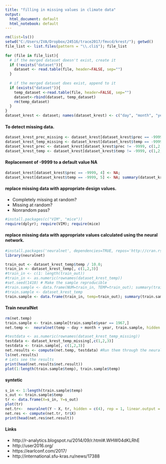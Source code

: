 ---
title: "filling in missing values in climate data"
output:
  html_document: default
  html_notebook: default
---

```{r read_cli}
rm(list=ls())
setwd("C:/Users/IVA/Dropbox/24516/trace2017/fmvcd/krest/"); getwd()
file_list <- list.files(pattern = "\\.cli$"); file_list
 
for (file in file_list){
  # if the merged dataset doesn't exist, create it
  if (!exists("dataset")){
    dataset <- read.table(file, header=FALSE, sep="")
  }
   
  # if the merged dataset does exist, append to it
  if (exists("dataset")){
    temp_dataset <-read.table(file, header=FALSE, sep="")
    dataset<-rbind(dataset, temp_dataset)
    rm(temp_dataset)
  }
}
dataset_krest <- dataset; names(dataset_krest) <- c("day", "month", "year", "prec", "temp")
```
#### To detect missing data.
```{r filter_cli}
dataset_krest_prec_missing <- dataset_krest[dataset_krest$prec == -9999, c(1,2,3,4)]; length(dataset_krest_prec_missing[,1])
dataset_krest_temp_missing <- dataset_krest[dataset_krest$temp == -9999, c(1,2,3,5)]; length(dataset_krest_temp_missing[,1]); # row.names.data.frame(dataset_krest_temp_missing)
dataset_krest_prec <- dataset_krest[dataset_krest$prec != -9999, c(1,2,3,4)]; summary(dataset_krest_prec)
dataset_krest_temp <- dataset_krest[dataset_krest$temp != -9999, c(1,2,3,5)]; summary(dataset_krest_temp)

```
#### Replacement of -9999 to a default value NA
```{r set_NA}
dataset_krest[dataset_krest$prec == -9999, 4] <- NA; 
dataset_krest[dataset_krest$temp == -9999, 5] <- NA; summary(dataset_krest)
```
#### replace missing data with appropriate design values.
  + Completely missing at random?
  + Missing at random?
  + Nonrandom pass?
```{r standart_packages}
#install.packages(c("VIM", "mice"))
require(dplyr); require(VIM); require(mice)
```
#### replace missing data with appropriate values calculated using the neural network.
```{r create_train}
#install.packages('neuralnet', dependencies=TRUE, repos='http://cran.rstudio.com/')
library(neuralnet)

train_out <- dataset_krest_temp$temp / 10.0;
train_in <- dataset_krest_temp[, c(1,2,3)]
#train_in <- c(1: length(train_out))
#train_in <- as.numeric(rownames(dataset_krest_temp))
#set.seed(1410) # Make the sample reproducible
#train.sample <- data.frame(NUM=train_in, TEMP=train_out); summary(train.sample)
#train.sample <- dataset_krest_temp
train.sample <- data.frame(train_in, temp=train_out); summary(train.sample)
```
#### Train neuralNet 
```{r train_neuralnet}
rm(net.temp)
train.sample <- train.sample[train.sample$year == 1967,]
net.temp <-  neuralnet(temp ~ day + month + year, train.sample, hidden = c(7,11,7), rep = 1, linear.output = TRUE, threshold = 0.01, stepmax = 10000)

#testdata <- as.numeric(rownames(dataset_krest_temp_missing))
testdata <- dataset_krest_temp_missing[,c(1,2,3)]
testdata <- train.sample[, c(1,2,3)]
net.results <- compute(net.temp, testdata) #Run them through the neural network
ls(net.results)
# Lets see the results
print(head(net.results$net.result))
plot(1:length(train.sample$temp), train.sample$temp)

```
#### syntetic
```{r}
s_in <- 1:length(train.sample$temp)
s_out <- train.sample$temp
tr <- data.frame(X=s_in, Y=s_out)
plot(tr)
net.tr<-  neuralnet(Y ~ X, tr, hidden = c(4), rep = 1, linear.output = TRUE, threshold = 0.1, stepmax = 1000)
net.res <- compute(net.tr, tr$X)
print(head(net.res$net.result))
```

#### Links

  + http://r-analytics.blogspot.ru/2014/09/r.html#.WHW04dKLRhE
  + http://user2016.org/
  + https://earlconf.com/2017/
  + http://international.sfu-kras.ru/news/17388






